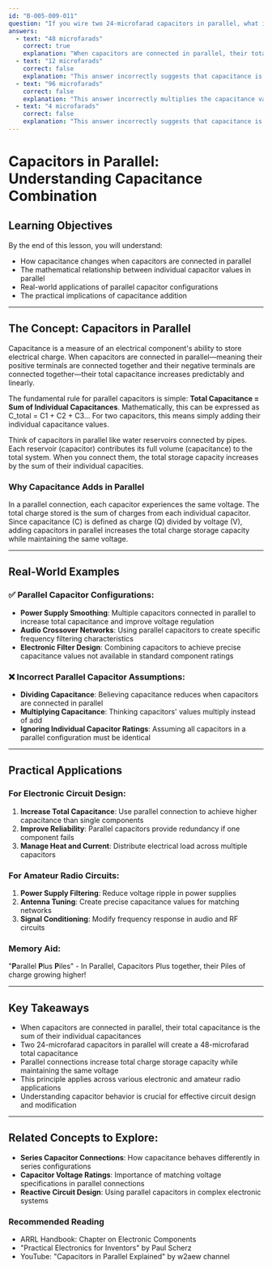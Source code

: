 ```yaml
---
id: "B-005-009-011"
question: "If you wire two 24-microfarad capacitors in parallel, what is the capacity of the combination?"
answers:
  - text: "48 microfarads"
    correct: true
    explanation: "When capacitors are connected in parallel, their total capacitance is the sum of their individual capacitances. This means that connecting two 24-microfarad capacitors will result in a total capacitance of 48 microfarads. This is because in parallel connections, each capacitor contributes its full capacitance to the overall circuit, effectively increasing the total capacitance proportionally to the number of capacitors."
  - text: "12 microfarads"
    correct: false
    explanation: "This answer incorrectly suggests that capacitance is divided when capacitors are connected in parallel, which is not true. In parallel connections, capacitances add together, not divide. Connecting two 24-microfarad capacitors will result in 48 microfarads, not 12 microfarads."
  - text: "96 microfarads"
    correct: false
    explanation: "This answer incorrectly multiplies the capacitance values instead of adding them. When capacitors are connected in parallel, their capacitances are added, not multiplied. Two 24-microfarad capacitors will result in 48 microfarads, not 96 microfarads."
  - text: "4 microfarads"
    correct: false
    explanation: "This answer incorrectly suggests that capacitance is reduced when capacitors are connected in parallel. In reality, parallel connections increase total capacitance by adding the individual capacitances. Two 24-microfarad capacitors will result in 48 microfarads, not 4 microfarads."
---
```


# Capacitors in Parallel: Understanding Capacitance Combination

## Learning Objectives
By the end of this lesson, you will understand:
- How capacitance changes when capacitors are connected in parallel
- The mathematical relationship between individual capacitor values in parallel
- Real-world applications of parallel capacitor configurations
- The practical implications of capacitance addition

---

## The Concept: Capacitors in Parallel

Capacitance is a measure of an electrical component's ability to store electrical charge. When capacitors are connected in parallel—meaning their positive terminals are connected together and their negative terminals are connected together—their total capacitance increases predictably and linearly.

The fundamental rule for parallel capacitors is simple: **Total Capacitance = Sum of Individual Capacitances**. Mathematically, this can be expressed as C_total = C1 + C2 + C3... For two capacitors, this means simply adding their individual capacitance values.

Think of capacitors in parallel like water reservoirs connected by pipes. Each reservoir (capacitor) contributes its full volume (capacitance) to the total system. When you connect them, the total storage capacity increases by the sum of their individual capacities.

### Why Capacitance Adds in Parallel

In a parallel connection, each capacitor experiences the same voltage. The total charge stored is the sum of charges from each individual capacitor. Since capacitance (C) is defined as charge (Q) divided by voltage (V), adding capacitors in parallel increases the total charge storage capacity while maintaining the same voltage.

---

## Real-World Examples

### ✅ Parallel Capacitor Configurations:
- **Power Supply Smoothing**: Multiple capacitors connected in parallel to increase total capacitance and improve voltage regulation
- **Audio Crossover Networks**: Using parallel capacitors to create specific frequency filtering characteristics
- **Electronic Filter Design**: Combining capacitors to achieve precise capacitance values not available in standard component ratings

### ❌ Incorrect Parallel Capacitor Assumptions:
- **Dividing Capacitance**: Believing capacitance reduces when capacitors are connected in parallel
- **Multiplying Capacitance**: Thinking capacitors' values multiply instead of add
- **Ignoring Individual Capacitor Ratings**: Assuming all capacitors in a parallel configuration must be identical

---

## Practical Applications

### For Electronic Circuit Design:
1. **Increase Total Capacitance**: Use parallel connection to achieve higher capacitance than single components
2. **Improve Reliability**: Parallel capacitors provide redundancy if one component fails
3. **Manage Heat and Current**: Distribute electrical load across multiple capacitors

### For Amateur Radio Circuits:
1. **Power Supply Filtering**: Reduce voltage ripple in power supplies
2. **Antenna Tuning**: Create precise capacitance values for matching networks
3. **Signal Conditioning**: Modify frequency response in audio and RF circuits

### Memory Aid:
"**P**arallel **P**lus **P**iles" - In Parallel, Capacitors Plus together, their Piles of charge growing higher!

---

## Key Takeaways

- When capacitors are connected in parallel, their total capacitance is the sum of their individual capacitances
- Two 24-microfarad capacitors in parallel will create a 48-microfarad total capacitance
- Parallel connections increase total charge storage capacity while maintaining the same voltage
- This principle applies across various electronic and amateur radio applications
- Understanding capacitor behavior is crucial for effective circuit design and modification

---

## Related Concepts to Explore:
- **Series Capacitor Connections**: How capacitance behaves differently in series configurations
- **Capacitor Voltage Ratings**: Importance of matching voltage specifications in parallel connections
- **Reactive Circuit Design**: Using parallel capacitors in complex electronic systems

### Recommended Reading
- ARRL Handbook: Chapter on Electronic Components
- "Practical Electronics for Inventors" by Paul Scherz
- YouTube: "Capacitors in Parallel Explained" by w2aew channel
